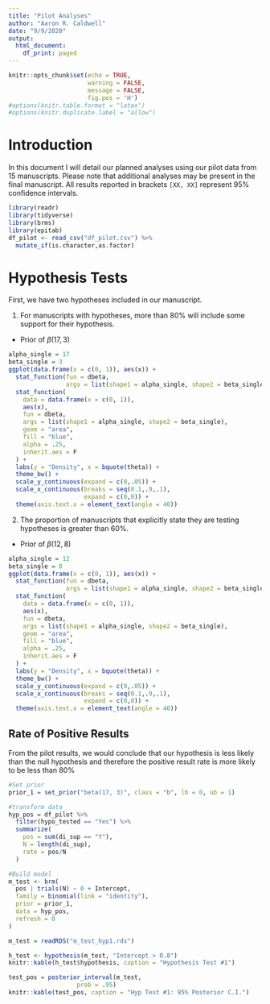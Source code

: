 ```yaml
---
title: "Pilot Analyses"
author: "Aaron R. Caldwell"
date: "9/9/2020"
output:
  html_document:
    df_print: paged
---
```


```r

knitr::opts_chunk$set(echo = TRUE,
                      warning = FALSE,
                      message = FALSE,
                      fig.pos = 'H')
#options(knitr.table.format = "latex")
#options(knitr.duplicate.label = "allow")

```

# Introduction

In this document I will detail our planned analyses using our pilot data from 15 manuscripts. Please note that additional analyses may be present in the final manuscript. All results reported in brackets `[XX, XX]` represent 95% confidence intervals.

```r
library(readr)
library(tidyverse)
library(brms)
library(epitab)
df_pilot <- read_csv("df_pilot.csv") %>% 
  mutate_if(is.character,as.factor)
```


# Hypothesis Tests

First, we have two hypotheses included in our manuscript. 

1. For manuscripts with hypotheses, more than 80% will include some support for their hypothesis.
  - Prior of $\beta(17,3)$
  
```r
alpha_single = 17
beta_single = 3
ggplot(data.frame(x = c(0, 1)), aes(x)) +
  stat_function(fun = dbeta,
                args = list(shape1 = alpha_single, shape2 = beta_single)) +
  stat_function(
    data = data.frame(x = c(0, 1)),
    aes(x),
    fun = dbeta,
    args = list(shape1 = alpha_single, shape2 = beta_single),
    geom = "area",
    fill = "blue",
    alpha = .25,
    inherit.aes = F
  ) +
  labs(y = "Density", x = bquote(theta)) +
  theme_bw() +
  scale_y_continuous(expand = c(0,.05)) +
  scale_x_continuous(breaks = seq(0.1,.9,.1),
                     expand = c(0,0)) +
  theme(axis.text.x = element_text(angle = 40))
```
  

2. The proportion of manuscripts that explicitly state they are testing hypotheses is greater than 60%.
  - Prior of $\beta(12,8)$
  
```r
alpha_single = 12
beta_single = 8
ggplot(data.frame(x = c(0, 1)), aes(x)) +
  stat_function(fun = dbeta,
                args = list(shape1 = alpha_single, shape2 = beta_single)) +
  stat_function(
    data = data.frame(x = c(0, 1)),
    aes(x),
    fun = dbeta,
    args = list(shape1 = alpha_single, shape2 = beta_single),
    geom = "area",
    fill = "blue",
    alpha = .25,
    inherit.aes = F
  ) +
  labs(y = "Density", x = bquote(theta)) +
  theme_bw() +
  scale_y_continuous(expand = c(0,.05)) +
  scale_x_continuous(breaks = seq(0.1,.9,.1),
                     expand = c(0,0)) +
  theme(axis.text.x = element_text(angle = 40))
```

\newpage

## Rate of Positive Results

From the pilot results, we would conclude that our hypothesis is less likely than the null hypothesis and therefore the positive result rate is more likely to be less than 80%

```r
#Set prior
prior_1 = set_prior("beta(17, 3)", class = "b", lb = 0, ub = 1)

#transform data
hyp_pos = df_pilot %>%
  filter(hypo_tested == "Yes") %>%
  summarize(
    pos = sum(di_sup == "Y"),
    N = length(di_sup),
    rate = pos/N
  )

```

```r
#Build model
m_test <- brm(
  pos | trials(N) ~ 0 + Intercept,
  family = binomial(link = "identity"),
  prior = prior_1,
  data = hyp_pos,
  refresh = 0
)
```

```r
m_test = readRDS("m_test_hyp1.rds")
```

```r
h_test <- hypothesis(m_test, "Intercept > 0.8")
knitr::kable(h_test$hypothesis, caption = "Hypothesis Test #1") 
```
```r
test_pos = posterior_interval(m_test,
                   prob = .95)
knitr::kable(test_pos, caption = "Hyp Test #1: 95% Posterior C.I.")
```

\newpage